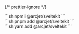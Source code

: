 
{/* prettier-ignore */}
<SelectableContent client:idle syncKey="packageManager" frameworkSwitcher>
<div slot="npm" slotIdx="1">
```sh
npm i @arcjet/sveltekit
```
</div>
<div slot="pnpm" slotIdx="2">
```sh
pnpm add @arcjet/sveltekit
```
</div>
<div slot="yarn" slotIdx="3">
```sh
yarn add @arcjet/sveltekit
```
</div>
</SelectableContent>

